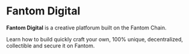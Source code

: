
# Fantom Digital

**Fantom Digital** is a creative platforum built on the Fantom Chain.

Learn how to build quickly craft your own, 100% unique, decentralized, collectible and secure it on Fantom.
